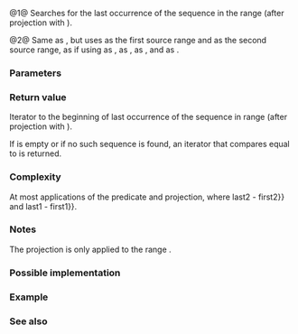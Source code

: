 {{cpp/experimental/ranges/title|find_end}}
{{cpp/experimental/ranges/algorithm/navbar}}
{{dcl begin}}
{{dcl header|experimental/ranges/algorithm}}
{{dcl|since=ranges|num=1|1=
template&lt; ForwardIterator I1, Sentinel&lt;I1&gt; S1, ForwardIterator I2, Sentinel&lt;I2&gt; S2,
          class Proj = ranges::identity,
          IndirectRelation&lt;I2, projected&lt;I1, Proj&gt;&gt; Pred = ranges::equal_to&lt;&gt; &gt;
I1 find_end( I1 first1, S1 last1, I2 first2, S2 last2,
             Pred pred = Pred{}, Proj proj = Proj{} );
}}
{{dcl|since=ranges|num=2|1=
template&lt; ForwardRange R1, ForwardRange R2, class Proj = ranges::identity,
          IndirectRelation&lt;ranges::iterator_t&lt;R2&gt;,
                           projected&lt;ranges::iterator_t&lt;R1&gt;, Proj&gt;&gt; Pred = ranges::equal_to&lt;&gt; &gt;
ranges::safe_iterator_t&lt;R1&gt; find_end( Rng1&amp;&amp; rng1, Rng2&amp;&amp; rng2, 
                                      Pred pred = Pred{}, Proj proj = Proj{} );
}}
{{dcl end}}

@1@ Searches for the last occurrence of the sequence {{range|first2|last2}} in the range {{range|first1|last1}} (after projection with {{c|proj}}). 

@2@ Same as {{v|1}}, but uses {{c|r1}} as the first source range and {{c|r2}} as the second source range, as if using {{c|ranges::begin(r1)}} as {{c|first1}}, {{c|ranges::end(r1)}} as {{c|last1}}, {{c|ranges::begin(r2)}} as {{c|first2}}, and {{c|ranges::end(r2)}} as {{c|last2}}.

{{cpp/experimental/ranges/algorithm/tparams}}

===Parameters===
{{par begin}}
{{par|first1, last1|the range of elements to examine}}
{{par|r1|the range of elements to examine}}
{{par|first2, last2|the range of elements to search for}}
{{par|r2|the range of elements to search for}}
{{par|pred|predicate to compare the elements}}
{{par|proj|projection to apply to the elements in the first range}}
{{par end}}

===Return value===
Iterator to the beginning of last occurrence of the sequence {{range|first2|last2}} in range {{range|first1|last1}} (after projection with {{c|proj}}).

If {{range|first2|last2}} is empty or if no such sequence is found, an iterator that compares equal to {{c|last1}} is returned.

===Complexity===
At most {{tt|S * (N - S + 1)}} applications of the predicate and projection, where {{c|S {{=}} last2 - first2}} and {{c|N {{=}} last1 - first1}}.

===Notes===
The projection is only applied to the range {{range|first1|last1}}.

===Possible implementation===
{{eq fun
|1=
template&lt;ForwardIterator I1, Sentinel&lt;I1&gt; S1, ForwardIterator I2, Sentinel&lt;I2&gt; S2,
         class Proj = ranges::identity,
         IndirectRelation&lt;I2, projected&lt;I1, Proj&gt;&gt; Pred = ranges::equal_to&lt;&gt;&gt;
I1 find_end(I1 first1, S1 last1, I2 first2, S2 last2,
            Pred pred = Pred{}, Proj proj = Proj{})
{
    I1 result = ranges::next(first1, last1);
    if (first2 == last2)
        return result;
    while (true)
    {
        I1 new_result = ranges::search(first1, last1, first2, last2, pred, proj);
        if (new_result == last1)
            break;
        else
        {
            result = new_result;
            first1 = result;
            ++first1;
        }
    }
    return result;
}
}}

===Example===
{{example}}

===See also===
{{dsc begin}}
{{dsc inc|cpp/algorithm/dsc find_end}}
{{dsc inc|cpp/experimental/ranges/algorithm/dsc search}}
{{dsc inc|cpp/experimental/ranges/algorithm/dsc includes}}
{{dsc inc|cpp/experimental/ranges/algorithm/dsc adjacent_find}}
{{dsc inc|cpp/experimental/ranges/algorithm/dsc find}}
{{dsc inc|cpp/experimental/ranges/algorithm/dsc find_first_of}}
{{dsc inc|cpp/experimental/ranges/algorithm/dsc search_n}}
{{dsc end}}
